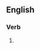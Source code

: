 {{also|inactivâtes}}

==English==

===Verb===
{{head|en|verb form}}

# {{en-third-person singular of|inactivate}}